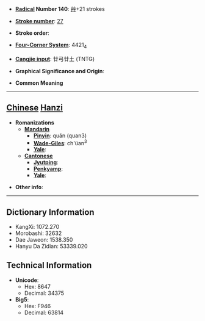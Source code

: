 * '''[[Wiktionary:Chinese radical index| Radical]] Number 140''': [[Wiktionary:Chinese radical index 艸|艸]]+21 strokes

* '''[[Wiktionary:Chinese total strokes index|Stroke number]]''': [[Wiktionary:Chinese total strokes index 27|27]]

* '''Stroke order''': 

* '''[[Wiktionary:Chinese four corner index|Four-Corner System]]''': 4421<sub>4</sub>

* '''[[Wiktionary:Chinese Cangjie index|Cangjie input]]''': 廿弓廿土 (TNTG)

* '''Graphical Significance and Origin''': 

* '''Common Meaning'''

----

== [[Chinese]] [[Hanzi]] ==

* '''Romanizations'''
** '''[[Mandarin]]'''
*** '''[[Pinyin]]''': quǎn (quan3)
*** '''[[Wade-Giles]]''': ch'üan<sup>3</sup>
*** '''[[Yale]]''': 
** '''[[Cantonese]]'''
*** '''[[Jyutping]]''':
*** '''[[Penkyamp]]''': 
*** '''[[Yale]]''': 

* '''Other info''': 

----

== Dictionary Information ==

* KangXi: 1072.270
* Morobashi: 32632
* Dae Jaweon: 1538.350
* Hanyu Da Zidian: 53339.020

== Technical Information ==

* '''Unicode''':
** Hex: 8647
** Decimal: 34375
* '''Big5''':
** Hex: F946
** Decimal: 63814